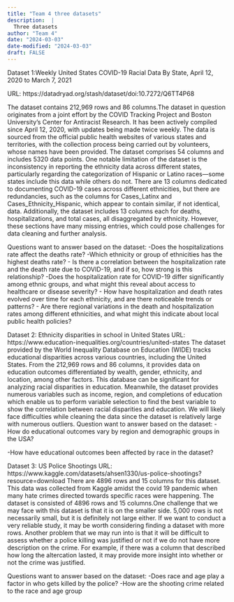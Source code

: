 ```yaml
---
title: "Team 4 three datasets"
description:  |
  Three datasets
author: "Team 4"
date: "2024-03-03"
date-modified: "2024-03-03"
draft: FALSE
---
```


Dataset 1:Weekly United States COVID-19 Racial Data By State, April 12, 2020 to March 7, 2021

URL: https://datadryad.org/stash/dataset/doi:10.7272/Q6TT4P68

The dataset contains 212,969 rows and 86 columns.The dataset in question originates from a joint effort by the COVID Tracking Project and Boston University's Center for Antiracist Research. It has been actively compiled since April 12, 2020, with updates being made twice weekly. The data is sourced from the official public health websites of various states and territories, with the collection process being carried out by volunteers, whose names have been provided. The dataset comprises 54 columns and includes 5320 data points. One notable limitation of the dataset is the inconsistency in reporting the ethnicity data across different states, particularly regarding the categorization of Hispanic or Latino races—some states include this data while others do not. There are 13 columns dedicated to documenting COVID-19 cases across different ethnicities, but there are redundancies, such as the columns for Cases_Latinx and Cases_Ethnicity_Hispanic, which appear to contain similar, if not identical, data. Additionally, the dataset includes 13 columns each for deaths, hospitalizations, and total cases, all disaggregated by ethnicity. However, these sections have many missing entries, which could pose challenges for data cleaning and further analysis.

Questions want to answer based on the dataset:
-Does the hospitalizations rate affect the deaths rate?
-Which ethnicity or group of ethnicities has the highest deaths rate?
- Is there a correlation between the hospitalization rate and the death rate due to COVID-19, and if so, how strong is this relationship?
-Does the hospitalization rate for COVID-19 differ significantly among ethnic groups, and what might this reveal about access to healthcare or disease severity?
- How have hospitalization and death rates evolved over time for each ethnicity, and are there noticeable trends or patterns?
- Are there regional variations in the death and hospitalization rates among different ethnicities, and what might this indicate about local public health policies?


Dataset 2: Ethnicity disparities in school in United States
URL: https://www.education-inequalities.org/countries/united-states
The dataset provided by the World Inequality Database on Education (WIDE) tracks educational disparities across various countries, including the United States. From the 212,969 rows and 86 columns, it provides data on education outcomes differentiated by wealth, gender, ethnicity, and location, among other factors. This database can be significant for analyzing racial disparities in education. Meanwhile, the dataset provides numerous variables such as income, region, and completions of education which enable us to perform variable selection to find the best variable to show the correlation between racial disparities and education. We will likely face difficulties while cleaning the data since the dataset is relatively large with numerous outliers.
Question want to answer based on the dataset:
-How do educational outcomes vary by region and demographic groups in the USA? 

-How have educational outcomes been affected by race in the dataset? 

Dataset 3: US Police Shootings
URL: https://www.kaggle.com/datasets/ahsen1330/us-police-shootings?resource=download
There are 4896 rows and 15 columns for this dataset. This data was collected from Kaggle amidst the covid 19 pandemic when many hate crimes directed towards specific races were happening.
The dataset is consisted of 4896 rows and 15 columns.One challenge that we may face with this dataset is that it is on the smaller side. 5,000 rows is not necessarily small, but it is definitely not large either. If we want to conduct a very reliable study, it may be worth considering finding a dataset with more rows. Another problem that we may run into is that it will be difficult to assess whether a police killing was justified or not if we do not have more description on the crime. For example, if there was a column that described how long the altercation lasted, it may provide more insight into whether or not the crime was justified. 

Questions want to answer based on the dataset:
-Does race and age play a factor in who gets killed by the police?
-How are the shooting crime related to the race and age group

